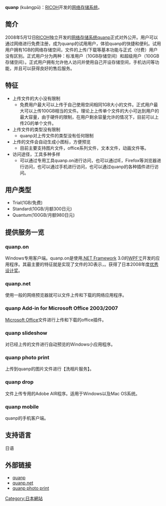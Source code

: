{{Orphan|time=2016-12-17T12:46:37+00:00}}

'''quanp''' (kuàngpū)：[[理光|RICOH]]开发的[[网络存储系统|网络存储系统]]。
== 简介 ==
2008年5月12日[[理光|RICOH]]独立开发的[[网络存储系统|网络存储系统]]quanp正式对外公开。用户可以通过网络进行免费注册，成为quanp的试用用户，体验quanp的快捷和便利。试用用户拥有1GB的网络存储空间，文件的上传/下载等基本功能与正式（付费）用户没有区别。正式用户分为两种：标准用户（10GB存储空间）和超级用户（100GB存储空间）。正式用户拥有允许他人访问并使用自己开设存储空间，手机访问等功能，并且可以获得良好的售后服务。

== 特征 ==
*上传文件的大小没有限制
**免费用户最大可以上传于自己使用空间相同1GB大小的文件。正式用户最大可以上传100GB相当的文件。理论上上传单个文件的大小可达到用户的最大容量，由于硬件的限制，在用户剩余容量允许的情况下，目前可以上传2G的单个文件。
*上传文件的类型没有限制
**quanp对上传文件的类型没有任何限制
*上传的文件会自动生成小图标，方便预览
**目前主要支持图片文件，office系列文件，文本文件，动画文件等。
*访问途径，工具多种多样
**可以通过专用工具quanp.on进行访问，也可以通过IE，Firefox等浏览器进行访问，也可以通过手机进行访问，也可以通过quanp的各种插件进行访问。
== 用户类型 ==
*Trial(1GB/免费)
*Standard(10GB/月额300日元)
*Quantum(100GB/月额980日元)
== 提供服务一览 ==
=== quanp.on ===
Windows专用客户端。quanp.on是使用[[.NET_Framework|.NET Framework]] 3.0的[[Windows_Presentation_Foundation|WPF]]で开发的应用程序。其最主要的特征就是实现了文件的3D表示，。获得了日本2008年度[[优秀设计奖|优秀设计奖]]。

=== quanp.net ===
使用一般的网络预览器就可以文件上传和下载的网络应用程序。

=== quanp Add-in for Microsoft Office 2003/2007 ===
[[Microsoft_Office|Microsoft Office]]文件进行上传和下载的office插件。

=== quanp slideshow ===
对已经上传的文件进行自动预览的Windows小应用程序。

=== quanp photo print ===
上传到quanp的图片文件进行【洗相片服务】。

=== quanp drop ===
文件上传专用的Adobe AIR程序。适用于Windows以及Mac OS系统。

=== quanp mobile ===
quanp的手机客户端。

== 支持语言 ==
日语
== 外部链接 ==
*[http://webarchive.loc.gov/all/20090702100320/http://www.quanp.com/ quanp]
*[http://webarchive.loc.gov/all/20090702101243/https://www.quanp.net/contents/login?original_url=/ quanp.net]
*[https://archive.is/20121217172211/https://www.quanpphoto.com/ quanp photo print]

[[Category:日本網站|Category:日本網站]]